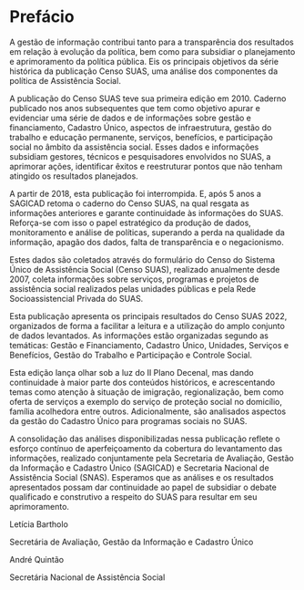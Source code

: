 # Prefácio {.unnumbered}

A gestão de informação contribui tanto para a transparência dos resultados em relação à evolução da política, bem como para subsidiar o planejamento e aprimoramento da política pública. Eis os principais objetivos da série histórica da publicação Censo SUAS, uma análise dos componentes da política de Assistência Social.

A publicação do Censo SUAS teve sua primeira edição em 2010. Caderno publicado nos anos subsequentes que tem como objetivo apurar e evidenciar uma série de dados e de informações sobre gestão e financiamento, Cadastro Único, aspectos de infraestrutura, gestão do trabalho e educação permanente, serviços, benefícios, e participação social no âmbito da assistência social. Esses dados e informações subsidiam gestores, técnicos e pesquisadores envolvidos no SUAS, a aprimorar ações, identificar êxitos e reestruturar pontos que não tenham atingido os resultados planejados.

A partir de 2018, esta publicação foi interrompida. E, após 5 anos a SAGICAD retoma o caderno do Censo SUAS, na qual resgata as informações anteriores e garante continuidade às informações do SUAS. Reforça-se com isso o papel estratégico da produção de dados, monitoramento e análise de políticas, superando a perda na qualidade da informação, apagão dos dados, falta de transparência e o negacionismo.

Estes dados são coletados através do formulário do Censo do Sistema Único de Assistência Social (Censo SUAS), realizado anualmente desde 2007, coleta informações sobre serviços, programas e projetos de assistência social realizados pelas unidades públicas e pela Rede Socioassistencial Privada do SUAS.

Esta publicação apresenta os principais resultados do Censo SUAS 2022, organizados de forma a facilitar a leitura e a utilização do amplo conjunto de dados levantados. As informações estão organizadas segundo as temáticas: Gestão e Financiamento, Cadastro Único, Unidades, Serviços e Benefícios, Gestão do Trabalho e Participação e Controle Social.

Esta edição lança olhar sob a luz do II Plano Decenal, mas dando continuidade à maior parte dos conteúdos históricos, e acrescentando temas como atenção à situação de imigração, regionalização, bem como oferta de serviços a exemplo do serviço de proteção social no domicílio, família acolhedora entre outros. Adicionalmente, são analisados aspectos da gestão do Cadastro Único para programas sociais no SUAS.

A consolidação das análises disponibilizadas nessa publicação reflete o esforço contínuo de aperfeiçoamento da cobertura do levantamento das informações, realizado conjuntamente pela Secretaria de Avaliação, Gestão da Informação e Cadastro Único (SAGICAD) e Secretaria Nacional de Assistência Social (SNAS). Esperamos que as análises e os resultados apresentados possam dar continuidade ao papel de subsidiar o debate qualificado e construtivo a respeito do SUAS para resultar em seu aprimoramento.

Letícia Bartholo

Secretária de Avaliação, Gestão da Informação e Cadastro Único

André Quintão

Secretária Nacional de Assistência Social
